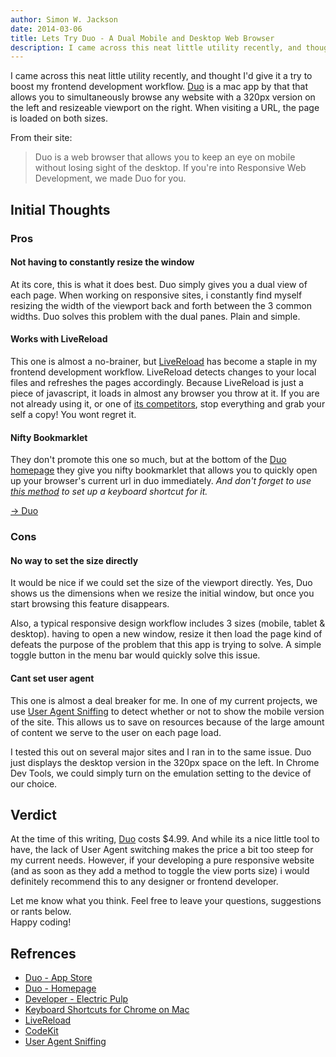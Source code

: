 ```yaml
---
author: Simon W. Jackson
date: 2014-03-06
title: Lets Try Duo - A Dual Mobile and Desktop Web Browser
description: I came across this neat little utility recently, and thought I\'d give it a try to boost my frontend development workflow.
---
```


I came across this neat little utility recently, and thought I'd give it a try to boost my frontend development workflow. [Duo](https://itunes.apple.com/us/app/duo/id777886035) is a mac app by that that allows you to simultaneously browse any website with a 320px version on the left and resizeable viewport on the right. When visiting a URL, the page is loaded on both sizes.

From their site:

> Duo is a web browser that allows you to keep an eye on mobile without losing sight of the desktop. If you're into Responsive Web Development, we made Duo for you.

Initial Thoughts
----------------

### Pros

#### Not having to constantly resize the window

At its core, this is what it does best. Duo simply gives you a dual view of each page. When working on responsive sites, i constantly find myself resizing the width of the viewport back and forth between the 3 common widths. Duo solves this problem with the dual panes. Plain and simple.

#### Works with LiveReload

This one is almost a no-brainer, but [LiveReload](http://http//livereload.com/) has become a staple in my frontend development workflow. LiveReload detects changes to your local files and refreshes the pages accordingly. Because LiveReload is just a piece of javascript, it loads in almost any browser you throw at it. If you are not already using it, or one of [its competitors](https://incident57.com/codekit/), stop everything and grab your self a copy! You wont regret it.

#### Nifty Bookmarklet

They don't promote this one so much, but at the bottom of the [Duo homepage](http://helloduo.com/) they give you nifty bookmarklet that allows you to quickly open up your browser's current url in duo immediately. _And don't forget to use [this method](http://5typos.net/post/6611916064/keyboard-shortcuts-for-bookmarklet-on-google-chrome) to set up a keyboard shortcut for it._

[→ Duo](javascript:(function()%7BtheURL%3Dlocation.href.replace(%22http%3A%2F%2F%22%2C%22duo%3A%2F%2F%22).replace(%22https%3A%2F%2F%22%2C%22duo%3A%2F%2F%22).replace(%22file%3A%2F%2F%2F%22%2C%22duo%3A%2F%2Ffile%3A%2F%2F%2F%22)%3Blocation.href%3DtheURL%3B%7D)()%3B)

### Cons

#### No way to set the size directly

It would be nice if we could set the size of the viewport directly. Yes, Duo shows us the dimensions when we resize the initial window, but once you start browsing this feature disappears.

Also, a typical responsive design workflow includes 3 sizes (mobile, tablet & desktop). having to open a new window, resize it then load the page kind of defeats the purpose of the problem that this app is trying to solve. A simple toggle button in the menu bar would quickly solve this issue.

#### Cant set user agent

This one is almost a deal breaker for me. In one of my current projects, we use [User Agent Sniffing](https://developer.mozilla.org/en-US/docs/Browser_detection_using_the_user_agent) to detect whether or not to show the mobile version of the site. This allows us to save on resources because of the large amount of content we serve to the user on each page load.

I tested this out on several major sites and I ran in to the same issue. Duo just displays the desktop version in the 320px space on the left. In Chrome Dev Tools, we could simply turn on the emulation setting to the device of our choice.

## Verdict

At the time of this writing, [Duo](https://itunes.apple.com/us/app/duo/id777886035) costs $4.99. And while its a nice little tool to have, the lack of User Agent switching makes the price a bit too steep for my current needs. However, if your developing a pure responsive website (and as soon as they add a method to toggle the view ports size) i would definitely recommend this to any designer or frontend developer.

Let me know what you think. Feel free to leave your questions, suggestions or rants below.  
Happy coding!

## Refrences

* [Duo - App Store](https://itunes.apple.com/us/app/duo/id777886035)
* [Duo - Homepage](http://helloduo.com/)
* [Developer - Electric Pulp](http://electricpulp.com/)
* [Keyboard Shortcuts for Chrome on Mac](http://5typos.net/post/6611916064/keyboard-shortcuts-for-bookmarklet-on-google-chrome)
* [LiveReload](http://http//livereload.com/)
* [CodeKit](https://incident57.com/codekit/)
* [User Agent Sniffing](https://developer.mozilla.org/en-US/docs/Browser_detection_using_the_user_agent)
